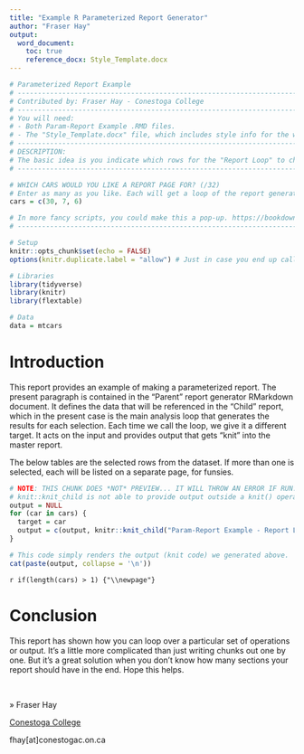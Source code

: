 ```yaml
---
title: "Example R Parameterized Report Generator"
author: "Fraser Hay"
output:
  word_document:
    toc: true
    reference_docx: Style_Template.docx
---
```


```r
# Parameterized Report Example
# -----------------------------------------------------------------------
# Contributed by: Fraser Hay - Conestoga College
# -----------------------------------------------------------------------
# You will need:
# - Both Param-Report Example .RMD files.
# - The "Style_Template.docx" file, which includes style info for the word formatted output.
# -----------------------------------------------------------------------
# DESCRIPTION:
# The basic idea is you indicate which rows for the "Report Loop" to check over and return output for. See below. This script then calls the Report Loop for as many sections as are requested, then proceeds with some final info and closes. Output is a Word Document.
# -----------------------------------------------------------------------

# WHICH CARS WOULD YOU LIKE A REPORT PAGE FOR? (/32)
# Enter as many as you like. Each will get a loop of the report generator. If you only put one, it'll all fit on one page (additional page breaks get conditionally disabled).
cars = c(30, 7, 6)

# In more fancy scripts, you could make this a pop-up. https://bookdown.org/yihui/rmarkdown/params-knit.html
# -----------------------------------------------------------------------

# Setup
knitr::opts_chunk$set(echo = FALSE)
options(knitr.duplicate.label = "allow") # Just in case you end up calling chunks with the same names over and over...

# Libraries
library(tidyverse)
library(knitr)
library(flextable)

# Data
data = mtcars
```

# Introduction

This report provides an example of making a parameterized report. The present paragraph is contained in the "Parent" report generator RMarkdown document. It defines the data that will be referenced in the "Child" report, which in the present case is the main analysis loop that generates the results for each selection. Each time we call the loop, we give it a different target. It acts on the input and provides output that gets "knit" into the master report.

The below tables are the selected rows from the dataset. If more than one is selected, each will be listed on a separate page, for funsies.

```r
# NOTE: THIS CHUNK DOES *NOT* PREVIEW... IT WILL THROW AN ERROR IF RUN...
# knit::knit_child is not able to provide output outside a knit() operation. This means that you basically have to trust the command will work, and test it by hitting the "knit" button at the top of RStudio. As it currently stands, this chunk loops through each of the cars in the selection made in the first chunk, defines the target for the child (report loop), and then calls it to run. What is returned is the output "knit code" inside the [output] variable. This is then rendered by the chunk immediately below.
output = NULL
for (car in cars) {
  target = car
  output = c(output, knitr::knit_child("Param-Report Example - Report Loop.Rmd", quiet = TRUE, envir = environment()))
}
```

```r
# This code simply renders the output (knit code) we generated above.
cat(paste(output, collapse = '\n'))
```

`r if(length(cars) > 1) {"\\newpage"}`

# Conclusion

This report has shown how you can loop over a particular set of operations or output. It's a little more complicated than just writing chunks out one by one. But it's a great solution when you don't know how many sections your report should have in the end. Hope this helps.

&nbsp;&nbsp;

» Fraser Hay

<!-- Main text comment! This is how you change font sizes in Word, sadly. You have to make your template document have text styles that match every possible thing you want to do. -->
::: {custom-style="ScriptNote"} 
[Conestoga College](https://www.conestogac.on.ca/) 

fhay[at]conestogac.on.ca
:::
